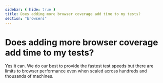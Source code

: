 ```yaml
---
sidebar: { hide: true }
title: Does adding more browser coverage add time to my tests?
section: "browsers"
---
```


# Does adding more browser coverage add time to my tests?

Yes it can. We do our best to provide the fastest test speeds but there are limits to browser performance even when scaled across hundreds and thousands of machines.
